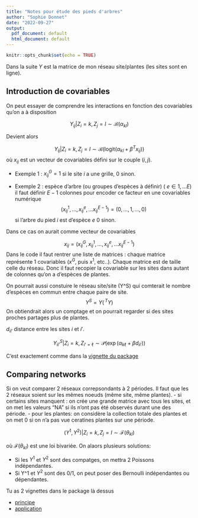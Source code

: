 ```yaml
---
title: "Notes pour étude des pieds d'arbres"
author: "Sophie Donnet"
date: "2022-09-27"
output:
  pdf_document: default
  html_document: default
---
```


```r
knitr::opts_chunk$set(echo = TRUE)
```

Dans la suite $Y$ est la matrice de mon réseau site/plantes (les sites sont en ligne).


## Introduction de covariables


On peut essayer de comprendre les interactions en fonction des covariables qu'on a à disposition

$$Y_{ij} | Z_i = k, Z_j = l \sim \mathcal{B}(\alpha_{kl})$$

Devient alors 


$$Y_{ij} | Z_i = k, Z_j = l \sim \mathcal{B}(\text{logit}(\alpha_{kl} + \beta^T x_{ij}))$$
où $x_{ij}$ est un vecteur de covariables défini sur le couple $(i,j)$.


- Exemple 1 : $x^G_{ij} = 1$ si le site $i$ a une grille, $0$ sinon. 
 

- Exemple 2 : espèce d'arbre (ou groupes d'espèces à définir) ( $e \in {1, \dots E}$) il faut définir $E-1$ colonnes pour encoder ce facteur en une covariables numérique
$$(x_{ij}^1, \dots,  x_{ij}^e , \dots x_{ij}^{E-1})= (0,\dots,1,\dots,0)$$ si l'arbre du pied $i$ est d'espèce $e$ 0 sinon. 


Dans ce cas on aurait comme vecteur de covariables

$$x_{ij} = (x^G_{ij} , x_{ij}^1, \dots,  x_{ij}^e , \dots x_{ij}^{E-1})$$
Dans le code il faut rentrer une liste de matrices : chaque matrice représente $1$ covariables ($x^G$, puis $x^1$,  etc..). 
Chaque matrice est de taille celle du réseau. 
Donc il faut recopier la covariable sur les sites dans autant de colonnes qu'on a d'espèces de plantes. 


On pourrait aussi constuire le réseau site/site  (Y^S) qui comterait le nombre d'espèces en commun entre chaque paire de site. 
$$ Y^S =  Y (\,^TY)$$
On obtiendrait alors un comptage et on pourrait regarder si des sites proches partages plus de plantes. 

$d_{ii'}$ distance entre les sites $i$ et $i'$. 

$$Y^S_{ii'} | Z_i  = k, Z_{i' = \ell} \sim \mathcal{P}(\exp(\alpha_{k\ell}+ \beta d_{ii'}))$$

C'est exactement comme dans la [vignette du package](https://grosssbm.github.io/sbm/articles/SBM_fungus_tree_network.html)


## Comparing networks


Si on veut comparer 2 réseaux correpsondants à 2 périodes. Il faut que les 2 réseaux  soient sur les mêmes noeuds (même site, même plantes). 
- si certains sites manquent : on crée une grande matrice avec tous les sites, et on met les valeurs "NA" si ils n'ont pas été observés durant une des période. 
- pour les plantes: on considère la collection totale des plantes et on met $0$ si on n'a pas vue ceratines plantes sur une période. 

$$(Y^1, Y^2) | Z_i = k ,Z_j = l \sim \mathcal{F}(\theta_{kl})$$


où $\mathcal{F}(\theta_{kl})$ est une loi bivariée. 
On alaors plusieurs solutions: 

- Si les $Y^1$ et $Y^2$ sont des compatges, on mettra 2 Poissons indépendantes. 
- Si  Y^1 et $Y^2$ sont des $0/1$, on peut poser des Bernoulli indépendantes ou dépendantes. 

Tu as 2 vignettes  dans le package là dessus 

- [principe](https://grosssbm.github.io/sbm/articles/MultiplexNetwork_principle.html)
- [application](https://grosssbm.github.io/sbm/articles/Multiplex_allianceNwar_case_study.html)
